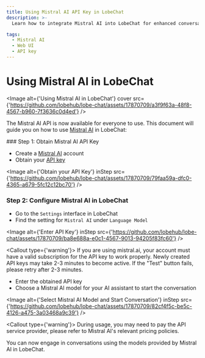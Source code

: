 ```yaml
---
title: Using Mistral AI API Key in LobeChat
description: >-
  Learn how to integrate Mistral AI into LobeChat for enhanced conversational experiences. Follow the steps to configure Mistral AI and start using its models.

tags:
  - Mistral AI
  - Web UI
  - API key
---
```


# Using Mistral AI in LobeChat

<Image alt={'Using Mistral AI in LobeChat'} cover src={'https://github.com/lobehub/lobe-chat/assets/17870709/a3f9f63a-48f8-4567-b960-7f3636c0d4ed'} />

The Mistral AI API is now available for everyone to use. This document will guide you on how to use [Mistral AI](https://mistral.ai/) in LobeChat:

<Steps>
  ### Step 1: Obtain Mistral AI API Key

  - Create a [Mistral AI](https://mistral.ai/) account
  - Obtain your [API key](https://console.mistral.ai/user/api-keys/)

  <Image alt={'Obtain your API Key'} inStep src={'https://github.com/lobehub/lobe-chat/assets/17870709/79faa59a-dfc0-4365-a679-5fc12c12bc70'} />

  ### Step 2: Configure Mistral AI in LobeChat

  - Go to the `Settings` interface in LobeChat
  - Find the setting for `Mistral AI` under `Language Model`

  <Image alt={'Enter API Key'} inStep src={'https://github.com/lobehub/lobe-chat/assets/17870709/ba8e688a-e0c1-4567-9013-94205f83fc60'} />

  <Callout type={'warning'}>
    If you are using mistral.ai, your account must have a valid subscription for the API key to work
    properly. Newly created API keys may take 2-3 minutes to become active. If the "Test" button
    fails, please retry after 2-3 minutes.
  </Callout>

  - Enter the obtained API key
  - Choose a Mistral AI model for your AI assistant to start the conversation

  <Image alt={'Select Mistral AI Model and Start Conversation'} inStep src={'https://github.com/lobehub/lobe-chat/assets/17870709/82cf4f5c-be5c-4126-a475-3a03468a9c39'} />

  <Callout type={'warning'}>
    During usage, you may need to pay the API service provider, please refer to Mistral AI's relevant
    pricing policies.
  </Callout>
</Steps>

You can now engage in conversations using the models provided by Mistral AI in LobeChat.

